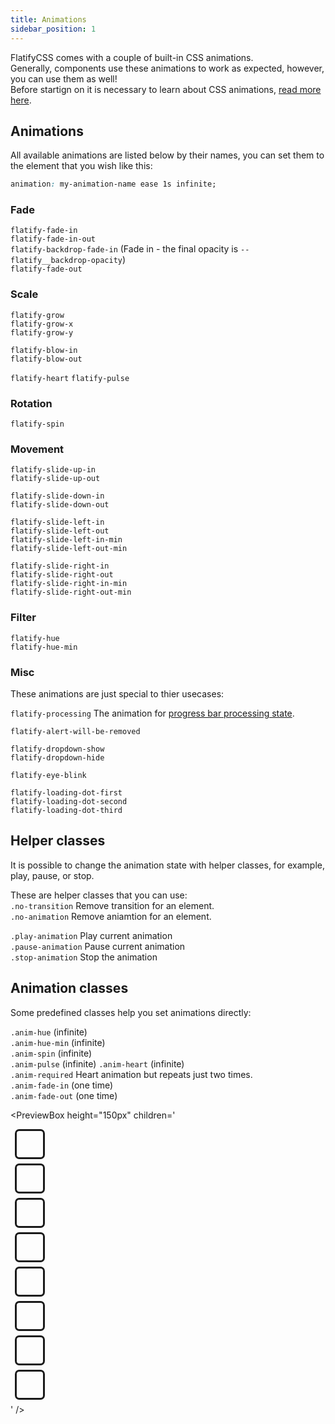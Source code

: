 ```yaml
---
title: Animations
sidebar_position: 1
---
```



FlatifyCSS comes with a couple of built-in CSS animations.  
Generally, components use these animations to work as expected, however, you can use them as well!  
Before startign on it is necessary to learn about CSS animations, [read more here](https://developer.mozilla.org/en-US/docs/Web/CSS/CSS_Animations/Using_CSS_animations).

## Animations

All available animations are listed below by their names, you can set them to the element that you wish like this:

```css title="style.css"
animation: my-animation-name ease 1s infinite;
```

### Fade

`flatify-fade-in`  
`flatify-fade-in-out`  
`flatify-backdrop-fade-in` (Fade in - the final opacity is `--flatify__backdrop-opacity`)  
`flatify-fade-out`

### Scale

`flatify-grow`  
`flatify-grow-x`  
`flatify-grow-y`

`flatify-blow-in`  
`flatify-blow-out`

`flatify-heart`
`flatify-pulse`

### Rotation

`flatify-spin`

### Movement

`flatify-slide-up-in`  
`flatify-slide-up-out`

`flatify-slide-down-in`  
`flatify-slide-down-out`

`flatify-slide-left-in`  
`flatify-slide-left-out`  
`flatify-slide-left-in-min`  
`flatify-slide-left-out-min`

`flatify-slide-right-in`  
`flatify-slide-right-out`  
`flatify-slide-right-in-min`  
`flatify-slide-right-out-min`

### Filter

`flatify-hue`  
`flatify-hue-min`

### Misc

These animations are just special to thier usecases:

`flatify-processing` The animation for [progress bar processing state](/docs/components/progress#processing).

`flatify-alert-will-be-removed`

`flatify-dropdown-show`  
`flatify-dropdown-hide`

`flatify-eye-blink`

`flatify-loading-dot-first`  
`flatify-loading-dot-second`  
`flatify-loading-dot-third`

## Helper classes

It is possible to change the animation state with helper classes, for example, play, pause, or stop.

These are helper classes that you can use:  
`.no-transition` Remove transition for an element.  
`.no-animation` Remove aniamtion for an element.

`.play-animation` Play current animation  
`.pause-animation` Pause current animation  
`.stop-animation` Stop the animation

## Animation classes

Some predefined classes help you set animations directly:

`.anim-hue` (infinite)  
`.anim-hue-min` (infinite)  
`.anim-spin` (infinite)  
`.anim-pulse` (infinite)
`.anim-heart` (infinite)  
`.anim-required` Heart animation but repeats just two times.  
`.anim-fade-in` (one time)  
`.anim-fade-out` (one time)

<PreviewBox
  height="150px"
  children='<!DOCTYPE html>
<html lang="en">
	<head>
		<meta charset="UTF-8" />
		<meta http-equiv="X-UA-Compatible" content="IE=edge" />
		<meta name="viewport" content="width=device-width, initial-scale=1.0" />
		<link rel="stylesheet" href="https://raw.githack.com/amir2mi/FlatifyCSS/master/dist/css/flatify-min.css" />
		<title>Animations</title>
        <style>
            .my-box{
                width: 3em;
                height: 3em;
				margin: 0.5em;
                border: 0.25em solid;
                border-radius: 0.5em;
                animation-iteration-count: infinite !important;
            }
            @media (prefers-reduced-motion: reduce){
                .my-box{
                    animation: none !important;
                }
                 body:after{
                     content: "These animations are not available for reduced motion users.";
                     text-align: center;
                     width: 100%;
                     opacity: 0.7;
                 }
            }
        </style>
	</head>
	<body class="flex-center" style="flex-wrap: wrap">
		<div class="my-box flex-center style-accent anim-spin"></div>
		<div class="my-box flex-center style-accent anim-heart"></div>
		<div class="my-box flex-center style-accent anim-required"></div>
		<div class="my-box flex-center style-accent anim-pulse"></div>
		<div class="my-box flex-center style-accent anim-fade-in"></div>
		<div class="my-box flex-center style-accent anim-fade-out"></div>
		<div class="my-box flex-center style-accent anim-hue"></div>
		<div class="my-box flex-center style-accent anim-hue-min"></div>
	</body>
</html>'
/>
